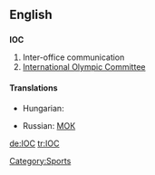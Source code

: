 ==English==

==={{initialism}}===
'''IOC'''

# Inter-office communication
# [[International Olympic Committee]]

====Translations====
{{trans-top|International Olympic Committee}}
* Hungarian: {{t|hu|NOB}}
{{trans-mid}}
* Russian: [[МОК]]
{{trans-bottom}}

[[Category:Sports]]

[[de:IOC]]
[[tr:IOC]]